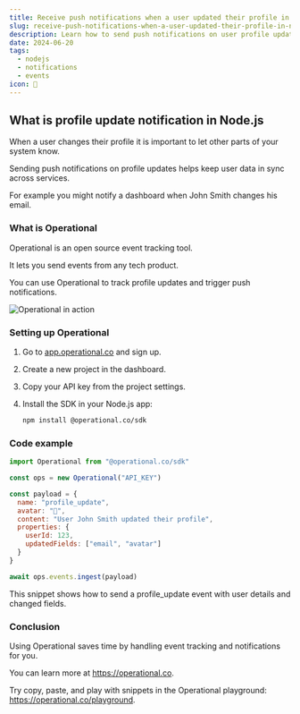 ```yaml
---
title: Receive push notifications when a user updated their profile in Node.js
slug: receive-push-notifications-when-a-user-updated-their-profile-in-node-js
description: Learn how to send push notifications on user profile updates in Node.js using Operational.
date: 2024-06-20
tags:
  - nodejs
  - notifications
  - events
icon: 🔔
---
```


## What is profile update notification in Node.js

When a user changes their profile it is important to let other parts of your system know.

Sending push notifications on profile updates helps keep user data in sync across services.

For example you might notify a dashboard when John Smith changes his email.

### What is Operational

Operational is an open source event tracking tool.

It lets you send events from any tech product.

You can use Operational to track profile updates and trigger push notifications.

![Operational in action](https://operational.co/images/misc/ops-usage.jpg)

### Setting up Operational

1. Go to [app.operational.co](https://app.operational.co) and sign up.
2. Create a new project in the dashboard.
3. Copy your API key from the project settings.
4. Install the SDK in your Node.js app:

   ```bash
   npm install @operational.co/sdk
   ```

### Code example

```javascript
import Operational from "@operational.co/sdk"

const ops = new Operational("API_KEY")

const payload = {
  name: "profile_update",
  avatar: "👤",
  content: "User John Smith updated their profile",
  properties: {
    userId: 123,
    updatedFields: ["email", "avatar"]
  }
}

await ops.events.ingest(payload)
```

This snippet shows how to send a profile_update event with user details and changed fields.

### Conclusion

Using Operational saves time by handling event tracking and notifications for you.

You can learn more at https://operational.co.

Try copy, paste, and play with snippets in the Operational playground: https://operational.co/playground.